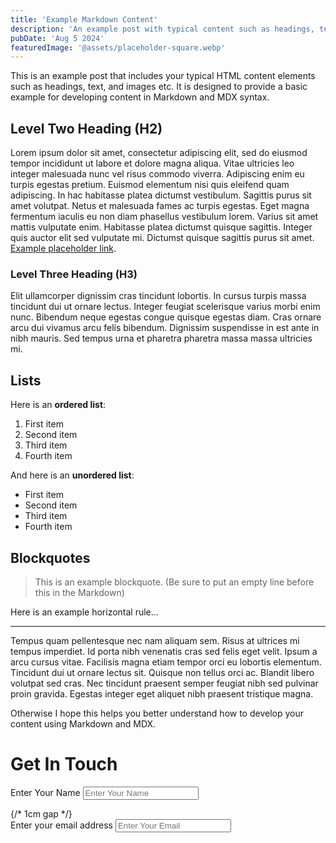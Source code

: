 ```yaml
---
title: 'Example Markdown Content'
description: 'An example post with typical content such as headings, text, and images etc.'
pubDate: 'Aug 5 2024'
featuredImage: '@assets/placeholder-square.webp'
---
```


This is an example post that includes your typical HTML content elements such as headings, text, and images etc. It is designed to provide a basic example for developing content in Markdown and MDX syntax.



## Level Two Heading (H2)

Lorem ipsum dolor sit amet, consectetur adipiscing elit, sed do eiusmod tempor incididunt ut labore et dolore magna aliqua. Vitae ultricies leo integer malesuada nunc vel risus commodo viverra. Adipiscing enim eu turpis egestas pretium. Euismod elementum nisi quis eleifend quam adipiscing. In hac habitasse platea dictumst vestibulum. Sagittis purus sit amet volutpat. Netus et malesuada fames ac turpis egestas. Eget magna fermentum iaculis eu non diam phasellus vestibulum lorem. Varius sit amet mattis vulputate enim. Habitasse platea dictumst quisque sagittis. Integer quis auctor elit sed vulputate mi. Dictumst quisque sagittis purus sit amet. [Example placeholder link](#).


### Level Three Heading (H3)

Elit ullamcorper dignissim cras tincidunt lobortis. In cursus turpis massa tincidunt dui ut ornare lectus. Integer feugiat scelerisque varius morbi enim nunc. Bibendum neque egestas congue quisque egestas diam. Cras ornare arcu dui vivamus arcu felis bibendum. Dignissim suspendisse in est ante in nibh mauris. Sed tempus urna et pharetra pharetra massa massa ultricies mi.


## Lists

Here is an **ordered list**:

1. First item
2. Second item
3. Third item
4. Fourth item

And here is an **unordered list**:

+ First item
+ Second item
+ Third item
+ Fourth item

## Blockquotes

> This is an example blockquote. (Be sure to put an empty line before this in the Markdown)

Here is an example horizontal rule...

---


Tempus quam pellentesque nec nam aliquam sem. Risus at ultrices mi tempus imperdiet. Id porta nibh venenatis cras sed felis eget velit. Ipsum a arcu cursus vitae. Facilisis magna etiam tempor orci eu lobortis elementum. Tincidunt dui ut ornare lectus sit. Quisque non tellus orci ac. Blandit libero volutpat sed cras. Nec tincidunt praesent semper feugiat nibh sed pulvinar proin gravida. Egestas integer eget aliquet nibh praesent tristique magna.

Otherwise I hope this helps you better understand how to develop your content using Markdown and MDX.






# Get In Touch

<form>
  <label for="name" style={{ display: 'block', marginBottom: '8px', fontSize: '16px', fontWeight: 'bold' }}>Enter Your Name</label>
  <input 
    id="name" 
    type="text" 
    placeholder="Enter Your Name" 
    style={{
      width: '100%', 
      padding: '10px', 
      fontSize: '16px', 
      backgroundColor: '#f1f1f1',  // Fixed background color hex code
      border: '1px solid #ccc', 
      borderRadius: '4px', 
      color: '#333'
    }} 
  />
</form>

<div style={{ marginBottom: '1cm' }}></div> {/* 1cm gap */}

<form>
  <label for="email" style={{ display: 'block', marginBottom: '8px', fontSize: '16px', fontWeight: 'bold' }}>Enter your email address</label>
  <input 
    id="email" 
    type="email" 
    placeholder="Enter Your Email" 
    style={{
      width: '100%', 
      padding: '10px', 
      fontSize: '16px', 
      backgroundColor: '#f1f1f1',  // Fixed background color hex code
      border: '1px solid #ccc', 
      borderRadius: '4px', 
      color: '#333'
    }} 
  />
</form>

